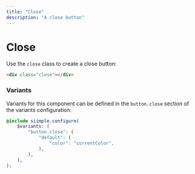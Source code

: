 ```yaml
---
title: "Close"
description: "A close button"
---
```


# Close

Use the `close` class to create a close button:

```html align=center live=true
<div class="close"></div>
```


### Variants

Variants for this component can be defined in the `button.close` section of the variants configuration:

```scss
@include siimple.configure(
    $variants: (
        "button.close": (
            "default": (
                "color": "currentColor",
            ),
        ),
    ),
);
```
